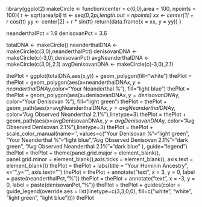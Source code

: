 library(ggplot2)
makeCircle <- function(center = c(0,0),area = 100, npoints = 100){
	r <- sqrt(area/pi)
    tt <- seq(0,2*pi,length.out = npoints)
    xx <- center[1] + r * cos(tt)
    yy <- center[2] + r * sin(tt)
    return(data.frame(x = xx, y = yy))
}

neanderthalPct = 1.9
denisovanPct = 3.6

totalDNA <- makeCircle()
neanderthalDNA <- makeCircle(c(3,0),neanderthalPct)
denisovanDNA <- makeCircle(c(-3,0),denisovanPct)
avgNeanderthalDNA <- makeCircle(c(3,0),2.1)
avgDenisovanDNA <- makeCircle(c(-3,0),2.1)

thePlot = ggplot(totalDNA,aes(x,y)) + geom_polygon(fill="white") 
thePlot = thePlot + geom_polygon(aes(x=neanderthalDNA$x, y=neanderthalDNA$y,color="Your Neanderthal %"), fill="light blue") 
thePlot = thePlot + geom_polygon(aes(x=denisovanDNA$x, y=denisovanDNA$y, color="Your Denisovan %"), fill="light green")
thePlot = thePlot + geom_path(aes(x=avgNeanderthalDNA$x, y=avgNeanderthalDNA$y, color="Avg Observed Neanderthal 2.1%"),linetype=3) 
thePlot = thePlot + geom_path(aes(x=avgDenisovanDNA$x, y=avgDenisovanDNA$y, color="Avg Observed Denisovan 2.1%"),linetype=3)
thePlot = thePlot + scale_color_manual(name='', values=c("Your Denisovan %"="light green", "Your Neanderthal %"="light blue","Avg Observed Denisovan 2.1%"="dark green", "Avg Observed Neanderthal 2.1%"="dark blue" ), guide="legend")
thePlot = thePlot + theme(panel.grid.major = element_blank(), panel.grid.minor = element_blank(),axis.ticks = element_blank(), axis.text = element_blank())
thePlot = thePlot + labs(title = "Your Hominin Ancestry", x="",y="", axis.text="")
thePlot = thePlot + annotate("text", x = 3, y = 0, label = paste(neanderthalPct,"%"))
thePlot = thePlot + annotate("text", x = -3, y = 0, label = paste(denisovanPct,"%"))
thePlot = thePlot + guides(color = guide_legend(override.aes = list(linetype=c(3,3,0,0), fill=c("white", "white", "light green", "light blue"))))
thePlot